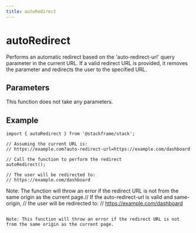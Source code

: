 ```yaml
---
title: autoRedirect
---
```


# autoRedirect

Performs an automatic redirect based on the 'auto-redirect-url' query parameter in the current URL. If a valid redirect URL is provided, it removes the parameter and redirects the user to the specified URL.

## Parameters

This function does not take any parameters.

## Example

```tsx
import { autoRedirect } from '@stackframe/stack';

// Assuming the current URL is:
// https://example.com?auto-redirect-url=https://example.com/dashboard

// Call the function to perform the redirect
autoRedirect();

// The user will be redirected to:
// https://example.com/dashboard
```

Note: The function will throw an error if the redirect URL is not from the same origin as the current page.// If the auto-redirect-url is valid and same-origin,
// the user will be redirected to:
// https://example.com/dashboard
```

Note: This function will throw an error if the redirect URL is not from the same origin as the current page.